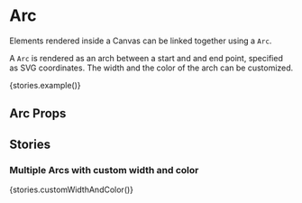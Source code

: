 
<Meta title="UI|Canvas/Arc" component={Arc} />

# Arc

Elements rendered inside a <LinkTo kind='canvas/canvas' story='example'>Canvas</LinkTo> can be linked together using a
`Arc`.

A `Arc` is rendered as an arch between a start and and end point, specified as SVG coordinates. The width and the
color of the arch can be customized.

<Story name="Example">{stories.example()}</Story>

## Arc Props

<Props of={Arc} />

## Stories

### Multiple Arcs with custom width and color

<Story name="Custom width and color">{stories.customWidthAndColor()}</Story>
